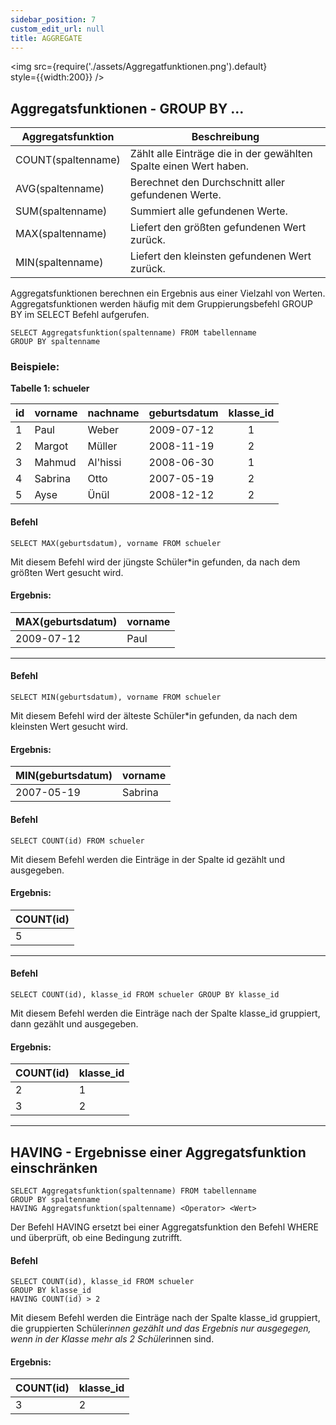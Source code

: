 ```yaml
---
sidebar_position: 7
custom_edit_url: null
title: AGGREGATE
---
```



<img
  src={require('./assets/Aggregatfunktionen.png').default}  
  style={{width:200}}
/>

## Aggregatsfunktionen - GROUP BY ...


| Aggregatsfunktion | Beschreibung |
| -------- | -------- |
| COUNT(spaltenname)     | Zählt alle Einträge die in der gewählten Spalte einen Wert haben.     | 
| AVG(spaltenname)     | Berechnet den Durchschnitt aller gefundenen Werte.     | Text     |
| SUM(spaltenname)     | Summiert alle gefundenen Werte.     | 
| MAX(spaltenname)     | Liefert den größten gefundenen Wert zurück.   
| MIN(spaltenname)     | Liefert den kleinsten gefundenen Wert zurück.    


Aggregatsfunktionen berechnen ein Ergebnis aus einer Vielzahl von Werten. Aggregatsfunktionen werden häufig mit dem Gruppierungsbefehl GROUP BY im SELECT Befehl aufgerufen.

```
SELECT Aggregatsfunktion(spaltenname) FROM tabellenname
GROUP BY spaltenname
```

### Beispiele:

**Tabelle 1: schueler**

|id| vorname   | nachname | geburtsdatum | klasse_id | 
|--|--------   | -------- | ------------ | :-------: |
|1 | Paul      | Weber    | 2009-07-12   |     1     |
|2 | Margot    | Müller   | 2008-11-19   |     2     |
|3 | Mahmud    | Al'hissi | 2008-06-30   |     1     |
|4 | Sabrina   |  Otto    | 2007-05-19   |     2     |
|5 | Ayse      | Ünül     | 2008-12-12   |     2     |

#### Befehl


```
SELECT MAX(geburtsdatum), vorname FROM schueler
```
Mit diesem Befehl wird der jüngste Schüler*in gefunden, da nach dem größten Wert gesucht wird.

#### Ergebnis:

| MAX(geburtsdatum)|vorname|
|--------   | -|
| 2009-07-12| Paul|

---

#### Befehl


```
SELECT MIN(geburtsdatum), vorname FROM schueler
```
Mit diesem Befehl wird der älteste Schüler*in gefunden, da nach dem kleinsten Wert gesucht wird.

#### Ergebnis:

| MIN(geburtsdatum)|vorname|
|--------   | - |
| 2007-05-19 | Sabrina |

#### Befehl


```
SELECT COUNT(id) FROM schueler
```
Mit diesem Befehl werden die Einträge in der Spalte id gezählt und ausgegeben.

#### Ergebnis:

| COUNT(id)|
|--------   |
| 5      | 


---

#### Befehl


```
SELECT COUNT(id), klasse_id FROM schueler GROUP BY klasse_id
```
Mit diesem Befehl werden die Einträge nach der Spalte klasse_id gruppiert, dann gezählt und ausgegeben.

#### Ergebnis:

| COUNT(id)| klasse_id|
|--------   | -|
| 2      | 1 |
| 3      | 2 |

---

## HAVING - Ergebnisse einer Aggregatsfunktion einschränken

```
SELECT Aggregatsfunktion(spaltenname) FROM tabellenname 
GROUP BY spaltenname 
HAVING Aggregatsfunktion(spaltenname) <Operator> <Wert>
```
Der Befehl HAVING ersetzt bei einer Aggregatsfunktion den Befehl WHERE und überprüft, ob eine Bedingung zutrifft.


#### Befehl


```
SELECT COUNT(id), klasse_id FROM schueler 
GROUP BY klasse_id 
HAVING COUNT(id) > 2
```
Mit diesem Befehl werden die Einträge nach der Spalte klasse_id gruppiert, die gruppierten Schüler*innen gezählt und das Ergebnis nur ausgegegen, wenn in der Klasse mehr als 2 Schüler*innen sind.

#### Ergebnis:

| COUNT(id)| klasse_id|
|--------   | -|
| 3      | 2 |

